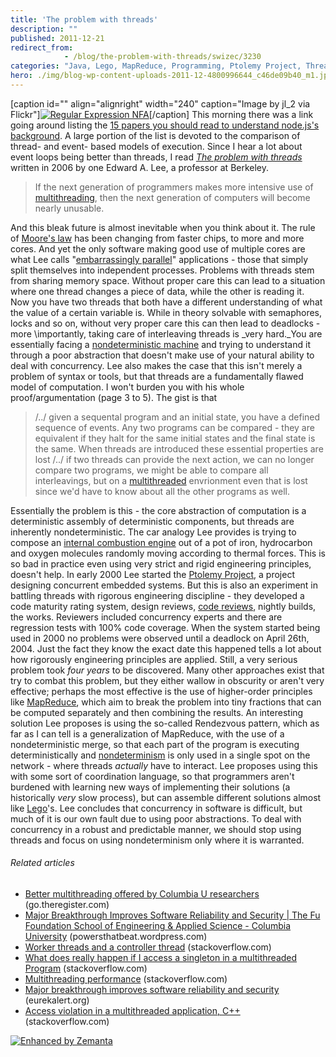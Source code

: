 ```yaml
---
title: 'The problem with threads'
description: ""
published: 2011-12-21
redirect_from: 
            - /blog/the-problem-with-threads/swizec/3230
categories: "Java, Lego, MapReduce, Programming, Ptolemy Project, Threads, Uncategorized"
hero: ./img/blog-wp-content-uploads-2011-12-4800996644_c46de09b40_m1.jpg
---
```

\[caption id=&quot;&quot; align=&quot;alignright&quot; width=&quot;240&quot; caption=&quot;Image by jl_2 via Flickr&quot;][![Regular Expression NFA](./img/blog-wp-content-uploads-2011-12-4800996644_c46de09b40_m1.jpg "Regular Expression NFA")](http://www.flickr.com/photos/45448242@N02/4800996644)\[/caption] This morning there was a link going around listing the [15 papers you should read to understand node.js&#x27;s background](https://plus.google.com/111191895515210271225/posts/HN2ZTbf7Cgg). A large portion of the list is devoted to the comparison of thread- and event- based models of execution. Since I hear a lot about event loops being better than threads, I read _[The problem with threads](http://www.eecs.berkeley.edu/Pubs/TechRpts/2006/EECS-2006-1.pdf)_ written in 2006 by one Edward A. Lee, a professor at Berkeley.

> If the next generation of programmers makes more intensive use of [multithreading](http://en.wikipedia.org/wiki/Thread_%28computer_science%29 "Thread (computer science)"), then the next generation of computers will become nearly unusable.

And this bleak future is almost inevitable when you think about it. The rule of [Moore&#x27;s law](http://en.wikipedia.org/wiki/Moore%27s_law "Moore&#x27;s law") has been changing from faster chips, to more and more cores. And yet the only software making good use of multiple cores are what Lee calls &quot;[embarrassingly parallel](http://en.wikipedia.org/wiki/Embarrassingly_parallel "Embarrassingly parallel")&quot; applications - those that simply split themselves into independent processes. Problems with threads stem from sharing memory space. Without proper care this can lead to a situation where one thread changes a piece of data, while the other is reading it. Now you have two threads that both have a different understanding of what the value of a certain variable is. While in theory solvable with semaphores, locks and so on, without very proper care this can then lead to deadlocks - more \\importantly, taking care of interleaving threads is _very hard._You are essentially facing a [nondeterministic machine](http://en.wikipedia.org/wiki/Nondeterministic_finite-state_machine "Nondeterministic finite-state machine") and trying to understand it through a poor abstraction that doesn&#x27;t make use of your natural ability to deal with concurrency. Lee also makes the case that this isn&#x27;t merely a problem of syntax or tools, but that threads are a fundamentally flawed model of computation. I won&#x27;t burden you with his whole proof/argumentation (page 3 to 5). The gist is that

> /../ given a sequental program and an initial state, you have a defined sequence of events. Any two programs can be compared - they are equivalent if they halt for the same initial states and the final state is the same. When threads are introduced these essential properties are lost /../ if two threads can provide the next action, we can no longer compare two programs, we might be able to compare all interleavings, but on a [multithreaded](http://en.wikipedia.org/wiki/Thread_%28computer_science%29 "Thread (computer science)") envrionment even that is lost since we&#x27;d have to know about all the other programs as well.

Essentially the problem is this - the core abstraction of computation is a deterministic assembly of deterministic components, but threads are inherently nondeterministic. The car analogy Lee provides is trying to compose an [internal combustion engine](http://en.wikipedia.org/wiki/Internal_combustion_engine "Internal combustion engine") out of a pot of iron, hydrocarbon and oxygen molecules randomly moving according to thermal forces. This is so bad in practice even using very strict and rigid engineering principles, doesn&#x27;t help. In early 2000 Lee started the [Ptolemy Project](http://ptolemy.eecs.berkeley.edu "Ptolemy Project (computing)"), a project designing concurrent embedded systems. But this is also an experiment in battling threads with rigorous engineering discipline - they developed a code maturity rating system, design reviews, [code reviews](http://en.wikipedia.org/wiki/Code_review "Code review"), nightly builds, the works. Reviewers included concurrency experts and there are regression tests with 100% code coverage. When the system started being used in 2000 no problems were observed until a deadlock on April 26th, 2004. Just the fact they know the exact date this happened tells a lot about how rigorously engineering principles are applied. Still, a very serious problem took _four years_ to be discovered. Many other approaches exist that try to combat this problem, but they either wallow in obscurity or aren&#x27;t very effective; perhaps the most effective is the use of higher-order principles like [MapReduce](http://en.wikipedia.org/wiki/MapReduce "MapReduce"), which aim to break the problem into tiny fractions that can be computed separately and then combining the results. An interesting solution Lee proposes is using the so-called Rendezvous pattern, which as far as I can tell is a generalization of MapReduce, with the use of a nondeterministic merge, so that each part of the program is executing deterministically and [nondeterminism](http://en.wikipedia.org/wiki/Nondeterministic_algorithm "Nondeterministic algorithm") is only used in a single spot on the network - where threads _actually_ have to interact. Lee proposes using this with some sort of coordination language, so that programmers aren&#x27;t burdened with learning new ways of implementing their solutions (a historically _very_ slow process), but can assemble different solutions almost like [Lego](http://www.lego.com/ "Lego")&#x27;s. Lee concludes that concurrency in software is difficult, but much of it is our own fault due to using poor abstractions. To deal with concurrency in a robust and predictable manner, we should stop using threads and focus on using nondeterminism only where it is warranted.

###### Related articles

- [Better multithreading offered by Columbia U researchers](http://go.theregister.com/feed/www.theregister.co.uk/2011/11/03/peregrine_multithreading/) (go.theregister.com)
- [Major Breakthrough Improves Software Reliability and Security | The Fu Foundation School of Engineering &amp; Applied Science - Columbia University](http://powersthatbeat.wordpress.com/2011/11/12/major-breakthrough-improves-software-reliability-and-security-the-fu-foundation-school-of-engineering-applied-science-columbia-university/) (powersthatbeat.wordpress.com)
- [Worker threads and a controller thread](http://stackoverflow.com/questions/8458576/worker-threads-and-controller-thread-synchronization) (stackoverflow.com)
- [What does really happen if I access a singleton in a multithreaded Program](http://stackoverflow.com/questions/8007465/what-does-really-happen-if-i-access-a-singleton-in-a-multithreaded-program) (stackoverflow.com)
- [Multithreading performance](http://stackoverflow.com/questions/8363864/multithreading-performance) (stackoverflow.com)
- [Major breakthrough improves software reliability and security](http://www.eurekalert.org/pub_releases/2011-11/cu-mbi110211.php) (eurekalert.org)
- [Access violation in a multithreaded application, C++](http://stackoverflow.com/questions/4430388/access-violation-in-a-multithreaded-application-c) (stackoverflow.com)

[![Enhanced by Zemanta](http://img.zemanta.com/zemified_e.png?x-id=062c52b7-3f63-459d-bdc0-9e6a09bf5955)](http://www.zemanta.com/ "Enhanced by Zemanta")